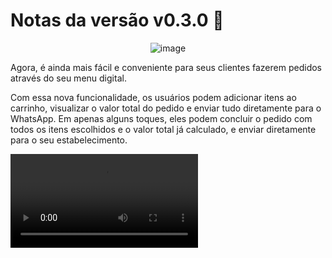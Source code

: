 
# Notas da versão v0.3.0 🎉

<div align="center">

![image](https://github.com/user-attachments/assets/b9b45c87-116b-42a3-9dca-08ab05ac8fe7)

</div>

Agora, é ainda mais fácil e conveniente para seus clientes fazerem pedidos através do seu menu digital.

Com essa nova funcionalidade, os usuários podem adicionar itens ao carrinho, visualizar o valor total do pedido e enviar tudo diretamente para o WhatsApp. Em apenas alguns toques, eles podem concluir o pedido com todos os itens escolhidos e o valor total já calculado, e enviar diretamente para o seu estabelecimento.

<Video src="https://github.com/user-attachments/assets/d34bdfdb-7fab-4e6a-9091-15d6a01463dd" />

## O que há de novo?

-   **Carrinho de Compras**: Adicione itens ao carrinho de forma fácil e rápida.
-   **Cálculo Automático do Total**: Visualize o valor total do pedido à medida que os itens são adicionados.
-   **Envio Direto para o WhatsApp**: Finalize o pedido e envie diretamente para o WhatsApp, facilitando a comunicação e o atendimento.

<Link href="https://github.com/4lysson-a/visualizaai/compare/v0.2.0...v0.3.0">**Acompanhe nosso desenvolvimento completo por aqui**</Link>

